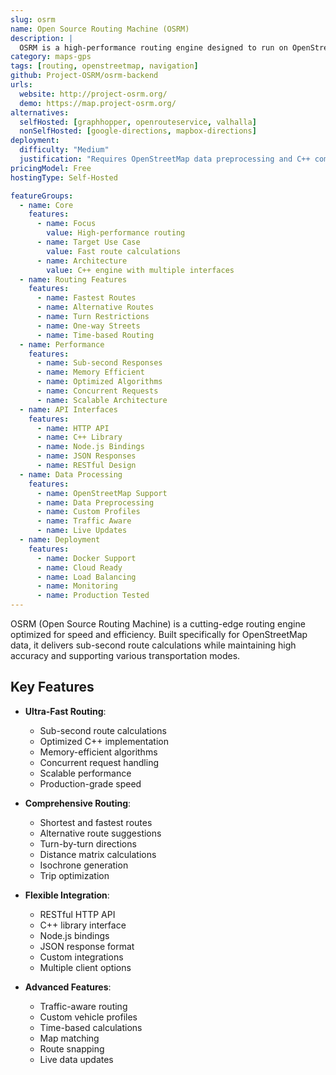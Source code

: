 ```yaml
---
slug: osrm
name: Open Source Routing Machine (OSRM)
description: |
  OSRM is a high-performance routing engine designed to run on OpenStreetMap data, offering fast route calculations with HTTP API, C++ library interface, and Node.js wrapper support.
category: maps-gps
tags: [routing, openstreetmap, navigation]
github: Project-OSRM/osrm-backend
urls:
  website: http://project-osrm.org/
  demo: https://map.project-osrm.org/
alternatives:
  selfHosted: [graphhopper, openrouteservice, valhalla]
  nonSelfHosted: [google-directions, mapbox-directions]
deployment:
  difficulty: "Medium"
  justification: "Requires OpenStreetMap data preprocessing and C++ compilation, but has good documentation."
pricingModel: Free
hostingType: Self-Hosted

featureGroups:
  - name: Core
    features:
      - name: Focus
        value: High-performance routing
      - name: Target Use Case
        value: Fast route calculations
      - name: Architecture
        value: C++ engine with multiple interfaces
  - name: Routing Features
    features:
      - name: Fastest Routes
      - name: Alternative Routes
      - name: Turn Restrictions
      - name: One-way Streets
      - name: Time-based Routing
  - name: Performance
    features:
      - name: Sub-second Responses
      - name: Memory Efficient
      - name: Optimized Algorithms
      - name: Concurrent Requests
      - name: Scalable Architecture
  - name: API Interfaces
    features:
      - name: HTTP API
      - name: C++ Library
      - name: Node.js Bindings
      - name: JSON Responses
      - name: RESTful Design
  - name: Data Processing
    features:
      - name: OpenStreetMap Support
      - name: Data Preprocessing
      - name: Custom Profiles
      - name: Traffic Aware
      - name: Live Updates
  - name: Deployment
    features:
      - name: Docker Support
      - name: Cloud Ready
      - name: Load Balancing
      - name: Monitoring
      - name: Production Tested
---
```


OSRM (Open Source Routing Machine) is a cutting-edge routing engine optimized for speed and efficiency. Built specifically for OpenStreetMap data, it delivers sub-second route calculations while maintaining high accuracy and supporting various transportation modes.

## Key Features

- **Ultra-Fast Routing**:

  - Sub-second route calculations
  - Optimized C++ implementation
  - Memory-efficient algorithms
  - Concurrent request handling
  - Scalable performance
  - Production-grade speed

- **Comprehensive Routing**:

  - Shortest and fastest routes
  - Alternative route suggestions
  - Turn-by-turn directions
  - Distance matrix calculations
  - Isochrone generation
  - Trip optimization

- **Flexible Integration**:

  - RESTful HTTP API
  - C++ library interface
  - Node.js bindings
  - JSON response format
  - Custom integrations
  - Multiple client options

- **Advanced Features**:
  - Traffic-aware routing
  - Custom vehicle profiles
  - Time-based calculations
  - Map matching
  - Route snapping
  - Live data updates
